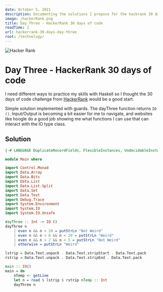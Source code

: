 ```yaml
---
date: October 5, 2021
description: Documenting the solutions I propose for the hackrank 30 days of code
image: /hackerRank.png
title: Day Three - HackerRank 30 days of code
readTime: 2
url: hackerrank-30-days-day-three
root: /technology/
---
```



<Image src={meta.image} alt="Hacker Rank" width={680} height={275} priority />

# Day Three - HackerRank 30 days of code

I need different ways to practice my skills with Haskell so I thought the 30 days of code challenge from [HackerRank](https://www.hackerrank.com/dashboard) would be a good start.

Simple solution implemented with guards. The dayThree function returns `IO ()`. Input/Output is becoming a bit easier for me to navigate, and websites like hoogle do a good job showing me what functions I can use that can interact with the IO type class.

## Solution

```haskell
{-# LANGUAGE DuplicateRecordFields, FlexibleInstances, UndecidableInstances #-}

module Main where

import Control.Monad
import Data.Array
import Data.Bits
import Data.List
import Data.List.Split
import Data.Set
import Data.Text
import Debug.Trace
import System.Environment
import System.IO
import System.IO.Unsafe

dayThree :: Int -> IO ()
dayThree n
    | even n && n > 20 = putStrLn "Not Weird"
    | even n && n > 6 && n < 20 = putStrLn "Weird"
    | even n && n > 2 && n < 5 = putStrLn "Not Weird"
    | otherwise = putStrLn "Weird"

lstrip = Data.Text.unpack . Data.Text.stripStart . Data.Text.pack
rstrip = Data.Text.unpack . Data.Text.stripEnd . Data.Text.pack

main :: IO()
main = do
    nTemp <- getLine
    let n = read $ lstrip $ rstrip nTemp :: Int
    dayThree n

```

